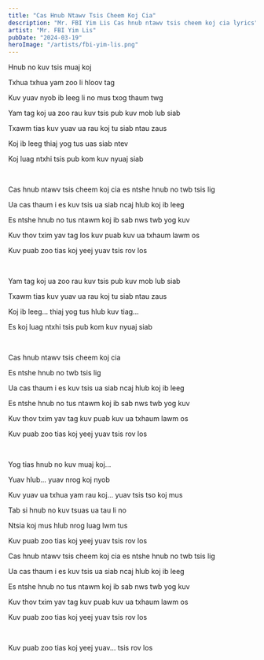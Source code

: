 ```yaml
---
title: "Cas Hnub Ntawv Tsis Cheem Koj Cia"
description: "Mr. FBI Yim Lis Cas hnub ntawv tsis cheem koj cia lyrics"
artist: "Mr. FBI Yim Lis"
pubDate: "2024-03-19"
heroImage: "/artists/fbi-yim-lis.png"
---
```


Hnub no kuv tsis muaj koj

Txhua txhua yam zoo li hloov tag

Kuv yuav nyob ib leeg li no mus txog thaum twg

Yam tag koj ua zoo rau kuv tsis pub kuv mob lub siab

Txawm tias kuv yuav ua rau koj tu siab ntau zaus

Koj ib leeg thiaj yog tus uas siab ntev

Koj luag ntxhi tsis pub kom kuv nyuaj siab

<br />

Cas hnub ntawv tsis cheem koj cia es ntshe hnub no twb tsis lig

Ua cas thaum i es kuv tsis ua siab ncaj hlub koj ib leeg

Es ntshe hnub no tus ntawm koj ib sab nws twb yog kuv

Kuv thov txim yav tag los kuv puab kuv ua txhaum lawm os

Kuv puab zoo tias koj yeej yuav tsis rov los

<br />

Yam tag koj ua zoo rau kuv tsis pub kuv mob lub siab

Txawm tias kuv yuav ua rau koj tu siab ntau zaus

Koj ib leeg... thiaj yog tus hlub kuv tiag...

Es koj luag ntxhi tsis pub kom kuv nyuaj siab

<br />

Cas hnub ntawv tsis cheem koj cia

Es ntshe hnub no twb tsis lig

Ua cas thaum i es kuv tsis ua siab ncaj hlub koj ib leeg

Es ntshe hnub no tus ntawm koj ib sab nws twb yog kuv

Kuv thov txim yav tag kuv puab kuv ua txhaum lawm os

Kuv puab zoo tias koj yeej yuav tsis rov los

<br />

Yog tias hnub no kuv muaj koj...

Yuav hlub... yuav nrog koj nyob

Kuv yuav ua txhua yam rau koj... yuav tsis tso koj mus

Tab si hnub no kuv tsuas ua tau li no

Ntsia koj mus hlub nrog luag lwm tus

Kuv puab zoo tias koj yeej yuav tsis rov los

Cas hnub ntawv tsis cheem koj cia es ntshe hnub no twb tsis lig

Ua cas thaum i es kuv tsis ua siab ncaj hlub koj ib leeg

Es ntshe hnub no tus ntawm koj ib sab nws twb yog kuv

Kuv thov txim yav tag kuv puab kuv ua txhaum lawm os

Kuv puab zoo tias koj yeej yuav tsis rov los

<br />

Kuv puab zoo tias koj yeej yuav... tsis rov los
